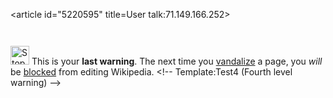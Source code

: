 <article id="5220595" title=User talk:71.149.166.252>
	<talkpage id="5220595" title="User talk:71.149.166.252">
[[Image:Stop_hand.svg|left|30px]] This is your '''last warning'''. The next time you [[Wikipedia:Vandalism|vandalize]] a page, you ''will'' be [[Wikipedia:Blocking policy|blocked]] from editing Wikipedia. &lt;!-- Template:Test4 (Fourth level warning) --&gt;
	</talkpage>
</article>